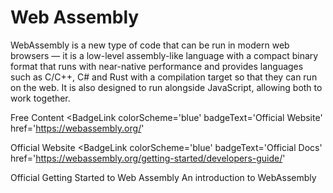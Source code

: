 # Web Assembly

WebAssembly is a new type of code that can be run in modern web browsers — it is a low-level assembly-like language with a compact binary format that runs with near-native performance and provides languages such as C/C++, C# and Rust with a compilation target so that they can run on the web. It is also designed to run alongside JavaScript, allowing both to work together.

<ResourceGroupTitle>Free Content</ResourceGroupTitle>
<BadgeLink
  colorScheme='blue'
  badgeText='Official Website'
  href='https://webassembly.org/'
>
  Official Website
</BadgeLink>
<BadgeLink
  colorScheme='blue'
  badgeText='Official Docs'
  href='https://webassembly.org/getting-started/developers-guide/'
>
  Official Getting Started to Web Assembly
</BadgeLink>
<BadgeLink badgeText='Watch' href='https://www.youtube.com/watch?v=3sU557ZKjUs'>
  An introduction to WebAssembly
</BadgeLink>
